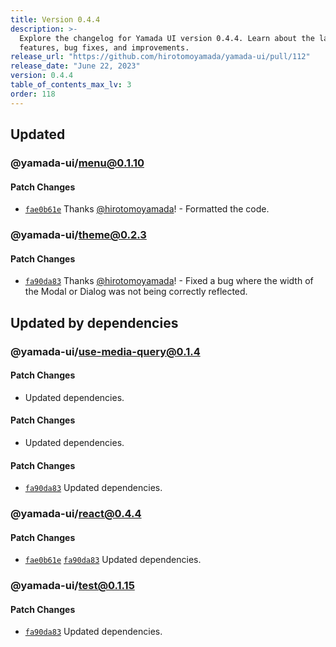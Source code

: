 ```yaml
---
title: Version 0.4.4
description: >-
  Explore the changelog for Yamada UI version 0.4.4. Learn about the latest
  features, bug fixes, and improvements.
release_url: "https://github.com/hirotomoyamada/yamada-ui/pull/112"
release_date: "June 22, 2023"
version: 0.4.4
table_of_contents_max_lv: 3
order: 118
---
```


## Updated

### @yamada-ui/menu@0.1.10

#### Patch Changes

- [`fae0b61e`](https://github.com/hirotomoyamada/yamada-ui/commit/fae0b61e8a4ba35fdc02d8a5d58e70ff5aac6aef) Thanks [@hirotomoyamada](https://github.com/hirotomoyamada)! - Formatted the code.

### @yamada-ui/theme@0.2.3

#### Patch Changes

- [`fa90da83`](https://github.com/hirotomoyamada/yamada-ui/commit/fa90da8350abe1ce768e94b7e82108c2b66e869d) Thanks [@hirotomoyamada](https://github.com/hirotomoyamada)! - Fixed a bug where the width of the Modal or Dialog was not being correctly reflected.

## Updated by dependencies

### @yamada-ui/use-media-query@0.1.4

#### Patch Changes

- Updated dependencies.

#### Patch Changes

- Updated dependencies.

#### Patch Changes

- [`fa90da83`](https://github.com/hirotomoyamada/yamada-ui/commit/fa90da8350abe1ce768e94b7e82108c2b66e869d) Updated dependencies.

### @yamada-ui/react@0.4.4

#### Patch Changes

- [`fae0b61e`](https://github.com/hirotomoyamada/yamada-ui/commit/fae0b61e8a4ba35fdc02d8a5d58e70ff5aac6aef) [`fa90da83`](https://github.com/hirotomoyamada/yamada-ui/commit/fa90da8350abe1ce768e94b7e82108c2b66e869d) Updated dependencies.

### @yamada-ui/test@0.1.15

#### Patch Changes

- [`fa90da83`](https://github.com/hirotomoyamada/yamada-ui/commit/fa90da8350abe1ce768e94b7e82108c2b66e869d) Updated dependencies.
